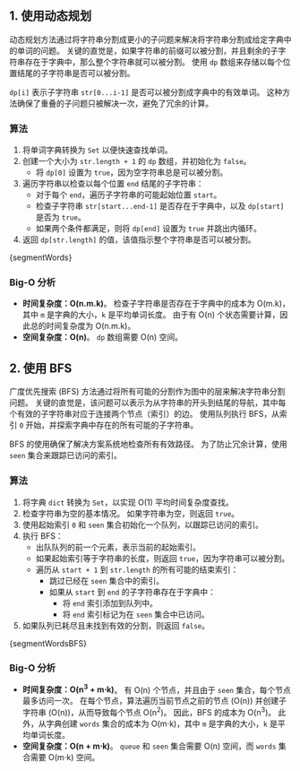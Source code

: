 

## 1. 使用动态规划

动态规划方法通过将字符串分割成更小的子问题来解决将字符串分割成给定字典中的单词的问题。 关键的直觉是，如果字符串的前缀可以被分割，并且剩余的子字符串存在于字典中，那么整个字符串就可以被分割。 使用 `dp` 数组来存储以每个位置结尾的子字符串是否可以被分割。

`dp[i]` 表示子字符串 `str[0...i-1]` 是否可以被分割成字典中的有效单词。 这种方法确保了重叠的子问题只被解决一次，避免了冗余的计算。

### 算法

1. 将单词字典转换为 `Set` 以便快速查找单词。
2. 创建一个大小为 `str.length + 1` 的 `dp` 数组，并初始化为 `false`。
   * 将 `dp[0]` 设置为 `true`，因为空字符串总是可以被分割。
3. 遍历字符串以检查以每个位置 `end` 结尾的子字符串：
   * 对于每个 `end`，遍历子字符串的可能起始位置 `start`。
   * 检查子字符串 `str[start...end-1]` 是否存在于字典中，以及 `dp[start]` 是否为 `true`。
   * 如果两个条件都满足，则将 `dp[end]` 设置为 `true` 并跳出内循环。
4. 返回 `dp[str.length]` 的值，该值指示整个字符串是否可以被分割。

<MDXCodeBlock>
  {segmentWords}
</MDXCodeBlock>

### Big-O 分析

* **时间复杂度：O(n.m.k)**。 检查子字符串是否存在于字典中的成本为 O(m.k)，其中 `m` 是字典的大小，`k` 是平均单词长度。 由于有 O(n) 个状态需要计算，因此总的时间复杂度为 O(n.m.k)。
* **空间复杂度：O(n)**。 `dp` 数组需要 O(n) 空间。

## 2. 使用 BFS

广度优先搜索 (BFS) 方法通过将所有可能的分割作为图中的层来解决字符串分割问题。 关键的直觉是，该问题可以表示为从字符串的开头到结尾的导航，其中每个有效的子字符串对应于连接两个节点（索引）的边。 使用队列执行 BFS，从索引 `0` 开始，并探索字典中存在的所有可能的子字符串。

BFS 的使用确保了解决方案系统地检查所有有效路径。 为了防止冗余计算，使用 `seen` 集合来跟踪已访问的索引。

### 算法

1. 将字典 `dict` 转换为 `Set`，以实现 O(1) 平均时间复杂度查找。
2. 检查字符串为空的基本情况。 如果字符串为空，则返回 `true`。
3. 使用起始索引 `0` 和 `seen` 集合初始化一个队列，以跟踪已访问的索引。
4. 执行 BFS：
   * 出队队列的前一个元素，表示当前的起始索引。
   * 如果起始索引等于字符串的长度，则返回 `true`，因为字符串可以被分割。
   * 遍历从 `start + 1` 到 `str.length` 的所有可能的结束索引：
     * 跳过已经在 `seen` 集合中的索引。
     * 如果从 `start` 到 `end` 的子字符串存在于字典中：
       * 将 `end` 索引添加到队列中。
       * 将 `end` 索引标记为在 `seen` 集合中已访问。
5. 如果队列已耗尽且未找到有效的分割，则返回 `false`。

<MDXCodeBlock>
  {segmentWordsBFS}
</MDXCodeBlock>

### Big-O 分析

* **时间复杂度：O(n<sup>3</sup> + m⋅k)**。 有 O(n) 个节点，并且由于 `seen` 集合，每个节点最多访问一次。 在每个节点，算法遍历当前节点之前的节点 (O(n)) 并创建子字符串 (O(n))，从而导致每个节点 O(n<sup>2</sup>)。 因此，BFS 的成本为 O(n<sup>3</sup>)。 此外，从字典创建 `words` 集合的成本为 O(m⋅k)，其中 `m` 是字典的大小，`k` 是平均单词长度。
* **空间复杂度：O(n + m⋅k)**。 `queue` 和 `seen` 集合需要 O(n) 空间，而 `words` 集合需要 O(m⋅k) 空间。
